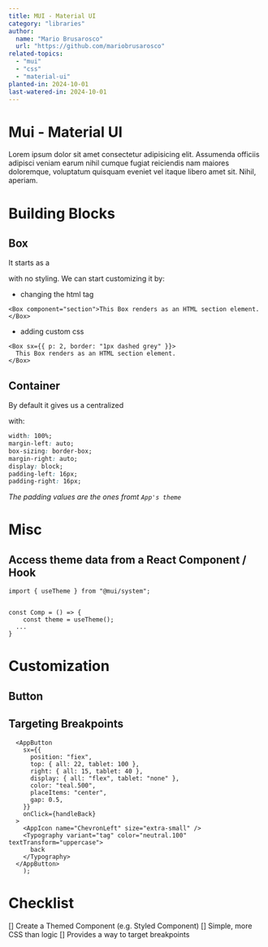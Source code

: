 ```yaml
---
title: MUI - Material UI
category: "libraries"
author:
  name: "Mario Brusarosco"
  url: "https://github.com/mariobrusarosco"
related-topics:
  - "mui"
  - "css"
  - "material-ui"
planted-in: 2024-10-01
last-watered-in: 2024-10-01
---
```


# Mui - Material UI

Lorem ipsum dolor sit amet consectetur adipisicing elit. Assumenda officiis adipisci veniam earum nihil cumque fugiat reiciendis nam maiores doloremque, voluptatum quisquam eveniet vel itaque libero amet sit. Nihil, aperiam.

# Building Blocks

## Box

It starts as a <div /> with no styling. We can start customizing it by:

- changing the html tag

```tsx
<Box component="section">This Box renders as an HTML section element.</Box>
```

- adding custom css

```tsx
<Box sx={{ p: 2, border: "1px dashed grey" }}>
  This Box renders as an HTML section element.
</Box>
```

## Container

By default it gives us a centralized <div/> with:

```css
width: 100%;
margin-left: auto;
box-sizing: border-box;
margin-right: auto;
display: block;
padding-left: 16px;
padding-right: 16px;
```

_The padding values are the ones fromt `App's theme`_

# Misc

## Access theme data from a React Component / Hook

```tsx
import { useTheme } from "@mui/system";


const Comp = () => {
	const theme = useTheme();
  ...
}
```

# Customization

## Button

## Targeting Breakpoints

```tsx
  <AppButton
    sx={{
      position: "fiex",
      top: { all: 22, tablet: 100 },
      right: { all: 15, tablet: 40 },
      display: { all: "flex", tablet: "none" },
      color: "teal.500",
      placeItems: "center",
      gap: 0.5,
    }}
    onClick={handleBack}
  >
    <AppIcon name="ChevronLeft" size="extra-small" />
    <Typography variant="tag" color="neutral.100" textTransform="uppercase">
      back
    </Typography>
  </AppButton>
	);
```

# Checklist

[] Create a Themed Component (e.g. Styled Component)
[] Simple, more CSS than logic
[] Provides a way to target breakpoints
